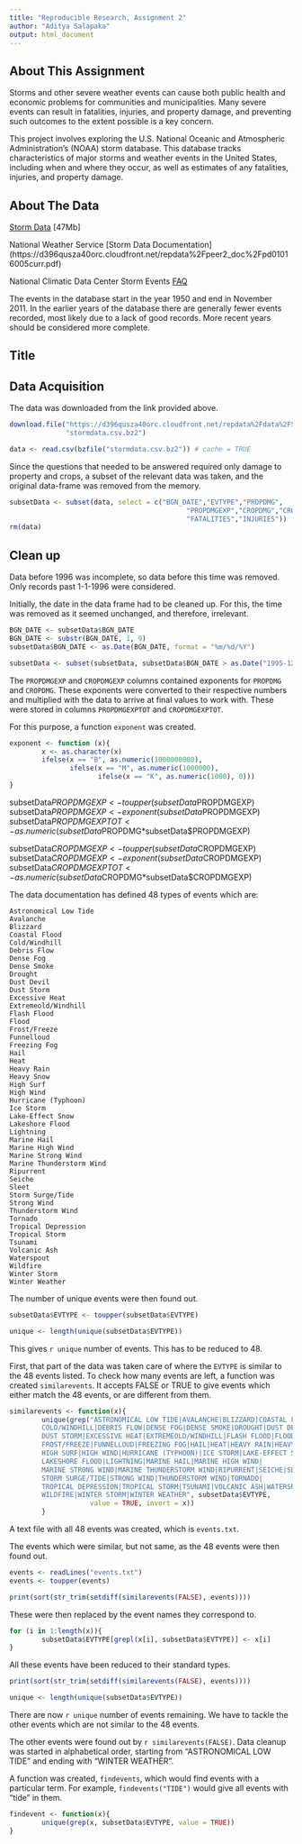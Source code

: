 ```yaml
---
title: "Reproducible Research, Assignment 2"
author: "Aditya Salapaka"
output: html_document
---
```


## About This Assignment
Storms and other severe weather events can cause both public health and economic
problems for communities and municipalities. Many severe events can result in 
fatalities, injuries, and property damage, and preventing such outcomes to the 
extent possible is a key concern.

This project involves exploring the U.S. National Oceanic and Atmospheric 
Administration's (NOAA) storm database. This database tracks characteristics of 
major storms and weather events in the United States, including when and where 
they occur, as well as estimates of any fatalities, injuries, and property 
damage.

## About The Data

[Storm Data](https://d396qusza40orc.cloudfront.net/repdata%2Fdata%2FStormData.csv.bz2) [47Mb]

National Weather Service [Storm Data Documentation] (https://d396qusza40orc.cloudfront.net/repdata%2Fpeer2_doc%2Fpd01016005curr.pdf)

National Climatic Data Center Storm Events [FAQ](https://d396qusza40orc.cloudfront.net/repdata%2Fpeer2_doc%2FNCDC%20Storm%20Events-FAQ%20Page.pdf)

The events in the database start in the year 1950 and end in November 2011. In 
the earlier years of the database there are generally fewer events recorded, 
most likely due to a lack of good records. More recent years should be 
considered more complete.

## Title


## Data Acquisition
The data was downloaded from the link provided above.

```r
download.file("https://d396qusza40orc.cloudfront.net/repdata%2Fdata%2FStormData.csv.bz2", 
              "stormdata.csv.bz2")

data <- read.csv(bzfile("stormdata.csv.bz2")) # cache = TRUE
```

Since the questions that needed to be answered required only damage to property
and crops, a subset of the relevant data was taken, and the original data-frame
was removed from the memory.

```r
subsetData <- subset(data, select = c("BGN_DATE","EVTYPE","PROPDMG",
                                            "PROPDMGEXP","CROPDMG","CROPDMGEXP",
                                            "FATALITIES","INJURIES"))
rm(data)
```

## Clean up
Data before 1996 was incomplete, so data before this time was removed. Only 
records past 1-1-1996 were considered.

Initially, the date in the data frame had to be cleaned up. For this, the time
was removed as it seemed unchanged, and therefore, irrelevant. 

```r
BGN_DATE <- subsetData$BGN_DATE
BGN_DATE <- substr(BGN_DATE, 1, 9)
subsetData$BGN_DATE <- as.Date(BGN_DATE, format = "%m/%d/%Y")

subsetData <- subset(subsetData, subsetData$BGN_DATE > as.Date("1995-12-31"))

```

The `PROPDMGEXP` and `CROPDMGEXP` columns contained exponents for `PROPDMG` 
and `CROPDMG`. These exponents were converted to their respective numbers and 
multiplied with the data to arrive at final values to work with. These were
stored in columns `PROPDMGEXPTOT` and `CROPDMGEXPTOT`.

For this purpose, a function `exponent` was created.

```r
exponent <- function (x){
        x <- as.character(x)
        ifelse(x == "B", as.numeric(1000000000), 
               ifelse(x == "M", as.numeric(1000000), 
                      ifelse(x == "K", as.numeric(1000), 0)))
}
```

subsetData$PROPDMGEXP <- toupper(subsetData$PROPDMGEXP)
subsetData$PROPDMGEXP <- exponent(subsetData$PROPDMGEXP)
subsetData$PROPDMGEXPTOT <- as.numeric(subsetData$PROPDMG*subsetData$PROPDMGEXP)

subsetData$CROPDMGEXP <- toupper(subsetData$CROPDMGEXP)
subsetData$CROPDMGEXP <- exponent(subsetData$CROPDMGEXP)
subsetData$CROPDMGEXPTOT <- as.numeric(subsetData$CROPDMG*subsetData$CROPDMGEXP)

The data documentation has defined 48 types of events which are:

```
Astronomical Low Tide
Avalanche
Blizzard
Coastal Flood
Cold/Windhill
Debris Flow
Dense Fog
Dense Smoke
Drought
Dust Devil
Dust Storm
Excessive Heat
Extremeold/Windhill
Flash Flood
Flood
Frost/Freeze
Funnelloud
Freezing Fog
Hail
Heat
Heavy Rain
Heavy Snow
High Surf
High Wind
Hurricane (Typhoon)
Ice Storm
Lake-Effect Snow
Lakeshore Flood
Lightning
Marine Hail
Marine High Wind
Marine Strong Wind
Marine Thunderstorm Wind
Ripurrent
Seiche
Sleet
Storm Surge/Tide
Strong Wind
Thunderstorm Wind
Tornado
Tropical Depression
Tropical Storm
Tsunami
Volcanic Ash
Waterspout
Wildfire
Winter Storm
Winter Weather
```

The number of unique events were then found out.

```r
subsetData$EVTYPE <- toupper(subsetData$EVTYPE)

unique <- length(unique(subsetData$EVTYPE))
```

This gives `r unique` number of events. This has to be reduced to 48.

First, that part of the data was taken care of  where the `EVTYPE` is similar to
the 48 events listed. To check how many events are left, a function was 
created `similarevents`. It accepts FALSE or TRUE to give events which either 
match the 48 events, or are different from them.

```r
similarevents <- function(x){
        unique(grep("ASTRONOMICAL LOW TIDE|AVALANCHE|BLIZZARD|COASTAL FLOOD|
        COLD/WINDHILL|DEBRIS FLOW|DENSE FOG|DENSE SMOKE|DROUGHT|DUST DEVIL|
        DUST STORM|EXCESSIVE HEAT|EXTREMEOLD/WINDHILL|FLASH FLOOD|FLOOD|
        FROST/FREEZE|FUNNELLOUD|FREEZING FOG|HAIL|HEAT|HEAVY RAIN|HEAVY SNOW|
        HIGH SURF|HIGH WIND|HURRICANE (TYPHOON)|ICE STORM|LAKE-EFFECT SNOW|
        LAKESHORE FLOOD|LIGHTNING|MARINE HAIL|MARINE HIGH WIND|
        MARINE STRONG WIND|MARINE THUNDERSTORM WIND|RIPURRENT|SEICHE|SLEET|
        STORM SURGE/TIDE|STRONG WIND|THUNDERSTORM WIND|TORNADO|
        TROPICAL DEPRESSION|TROPICAL STORM|TSUNAMI|VOLCANIC ASH|WATERSPOUT|
        WILDFIRE|WINTER STORM|WINTER WEATHER", subsetData$EVTYPE, 
                    value = TRUE, invert = x))
        }
```

A text file with all 48 events was created, which is `events.txt`.

The events which were similar, but not same, as the 48 events were then found
out. 

```r
events <- readLines("events.txt")
events <- toupper(events)

print(sort(str_trim(setdiff(similarevents(FALSE), events))))
```

These were then replaced by the event names they correspond to.

```r
for (i in 1:length(x)){
        subsetData$EVTYPE[grepl(x[i], subsetData$EVTYPE)] <- x[i]
}
```

All these events have been reduced to their standard types.
```r
print(sort(str_trim(setdiff(similarevents(FALSE), events))))
```

```r
unique <- length(unique(subsetData$EVTYPE))
```

There are now `r unique` number of events remaining. We have to tackle the other
events which are not similar to the 48 events.

The other events were found out by `r similarevents(FALSE)`. Data cleanup was
started in alphabetical order, starting from "ASTRONOMICAL LOW TIDE" and ending
with "WINTER WEATHER".

A function was created, `findevents`, which would find events with a particular
term. For example, `findevents("TIDE")` would give all events with "tide" in
them.

```r
findevent <- function(x){
        unique(grep(x, subsetData$EVTYPE, value = TRUE))
}
```
